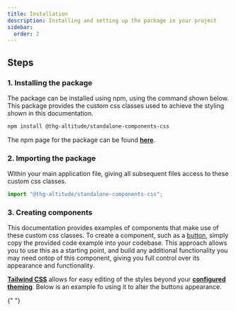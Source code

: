```yaml
---
title: Installation
description: Installing and setting up the package in your project
sidebar:
  order: 2
---
```



## Steps

### 1. Installing the package

The package can be installed using npm, using the command shown below. This package provides the custom css classes used to achieve the styling shown in this documentation.

```bash
npm install @thg-altitude/standalone-components-css
```

The npm page for the package can be found **[here](https://www.npmjs.com/package/@thg-altitude/standalone-components-css)**.

### 2. Importing the package

Within your main application file, giving all subsequent files access to these custom css classes.

```js
import "@thg-altitude/standalone-components-css";
```

### 3. Creating components

This documentation provides examples of components that make use of these custom css classes. To create a component, such as a [button](/components/button), simply copy the provided code example into your codebase. This approach allows you to use this as a starting point, and build any additional functionality you may need ontop of this component, giving you full control over its appearance and functionality.

<ShowComponent filePath="./src/components/buttons/PrimaryButtonHighEmphasis.html">
  <PrimaryButtonHighEmphasis />
</ShowComponent>

**[Tailwind CSS](https://tailwindcss.com/)** allows for easy editing of the styles beyond your **[configured theming](/setup/theme)**. Below is an example fo using it to alter the buttons appearance.

<ShowComponent filePath="../../../doc-helpers//PrimaryButtonCustom.html">
  <PrimaryButtonCustom />
</ShowComponent>{" "}
